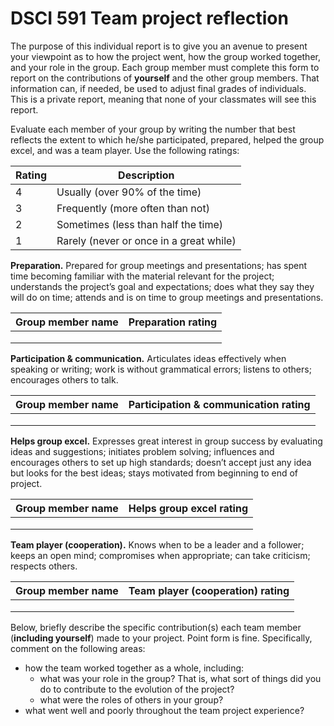 # DSCI 591 Team project reflection

The purpose of this individual report is to give you an avenue to present your viewpoint as to how the project went, how the group worked together, and your role in the group. Each group member must complete this form to report on the contributions of **yourself** and the other group members. That information can, if needed, be used to adjust final grades of individuals. This is a private report, meaning that none of your classmates will see this report.

Evaluate	each	member	of	your	group	by	writing	the	number	that	best	reflects	the	extent	to	which	he/she
participated,	prepared,	helped	the	group	excel,	and	was	a	team	player.	Use	the	following	ratings:

| Rating | Description                                 |
|--------|---------------------------------------------|
| 4	     | Usually	(over	90%	of	the	time)            |
| 3	     | Frequently	(more	often	than	not)           |
| 2	     | Sometimes	(less	than	half	the	time)      |
| 1	     | Rarely	(never	or	once	in	a	great	while) |


**Preparation.**	Prepared	for	 group	meetings and presentations;	has spent time becoming familiar with the material relevant for the project; understands the project's goal and expectations;	does what they say they will do on time;	attends	and	is	on	time	to	group	meetings and presentations.

| Group member name | Preparation rating |
|-------------------|--------|
|                   |        |
|                   |        |
|                   |        |

**Participation	&	communication.**	Articulates	ideas	effectively	when speaking	or	writing;	work	is without	grammatical	errors;	listens	to	others;	encourages	others	to	talk.

| Group member name | Participation	&	communication rating |
|-------------------|--------|
|                   |        |
|                   |        |
|                   |        |

**Helps	group	excel.**	Expresses	great	interest	in	group	success	by	evaluating
ideas	and	suggestions;	initiates	problem	solving;	influences	and	encourages
others	to	set	up	high	standards;	doesn't	accept	just	any	idea	but	looks	for
the	best	ideas;	stays	motivated	from	beginning	to	end	of	project.

| Group member name | Helps	group	excel rating |
|-------------------|--------|
|                   |        |
|                   |        |
|                   |        |

**Team	player	(cooperation).**	Knows	when	to	be	a	leader
and	a	follower;	keeps	an	open	mind;	compromises	when
appropriate;	can	take	criticism;	respects	others.

| Group member name | Team	player (cooperation) rating |
|-------------------|--------|
|                   |        |
|                   |        |
|                   |        |


Below,	briefly	describe	the	specific	contribution(s)	each	team	member (**including yourself**)	made	to	your	project.	Point form	is	fine.	Specifically, comment on the following areas:

- how the team worked together as a whole, including:
    - what was your role in the group? That is, what sort of things did you do to contribute to the evolution of the project?
    - what were the roles of others in your group?
- what went well and poorly throughout the team project experience?
